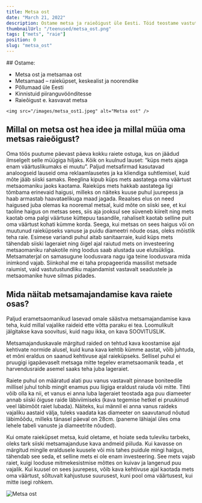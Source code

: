 ```yaml
---
title: Metsa ost
date: "March 21, 2022"
description: Ostame metsa ja raieõigust üle Eesti. Töid teostame vastutustundlikult.
thumbnailUrl: "/teenused/metsa_ost.png"
tags: ["mets", "raie"]
position: 0
slug: "metsa_ost"
---
```


<div className="flex justify-between">
    <div>
## Ostame:

- Metsa ost ja metsamaa ost
- Metsamaad – raieküpset, keskealist ja noorendike
- Põllumaad üle Eesti
- Kinnistuid piiranguvöönditesse
- Raieõigust e. kasvavat metsa
</div>

    <img src="/images/metsa_ost1.jpeg" alt="Metsa ost" />
</div>

## Millal on metsa ost hea idee ja millal müüa oma metsas raieõigust?

Oma töös puutume päevast päeva kokku raiete ostuga, kus on jäädud ilmselgelt selle müügiga hiljaks. Kõik on kuulnud lauset: “küps mets ajaga enam väärtuslikumaks ei muutu”. Paljud metsafirmad kasutavad analoogseid lauseid oma reklaamlausetes ja ka kliendiga suhtlemisel, kuid mõte jääb siiski samaks. Reeglina kipub küps mets aastatega oma väärtust metsaomaniku jaoks kaotama. Raieküps mets hakkab aastatega ligi tõmbama erinevaid haigusi, milleks on näiteks kuuse puhul juurepess ja haab armastab haavataelikuga maad jagada. Reaalses elus on need haigused juba olemas ka nooremal metsal, kuid mõte on siiski see, et kui taoline haigus on metsas sees, siis aja jooksul see süveneb kiirelt ning mets kaotab oma palgi väärtuse küttepuu tasandile, rahaliselt kaotab selline puit oma väärtust kohati kümme korda. Seega, kui metsas on sees haigus või on muutunud raieküpseks vanuse ja puidu diameetri nõude osas, oleks mõistlik teha raie. Esimese variandi puhul aitab sanitaarraie, kuid küps mets tähendab siiski lageraiet ning õigel ajal raiutud mets on investeering metsaomaniku rahakotile ning loodus saab alustada uue elutsükliga. Metsamaterjal on samasugune loodusvara nagu iga teine loodusvara mida inimkond vajab. Siinkohal me ei taha propageerida massilist metsade raiumist, vaid vastutustundliku majandamist vastavalt seadustele ja metsaomanike huve silmas pidades.

## Mida näitab metsamajandamise kava raiete osas?

Paljud erametsaomanikud lasevad omale säästva metsamajandamise kava teha, kuid millal vajalike raideid ette võtta paraku ei tea. Loomulikult jälgitakse kava soovitusi, kuid nagu ikka, on kava SOOVITUSLIK.

Metsamajanduskavale märgitud raided on tehtud kava koostamise ajal kehtivate normide alusel, kuid kuna kava kehtib kümme aastat, võib juhtuda, et mõni eraldus on saanud kehtivuse ajal raieküpseks. Sellisel puhul ei pruugigi igapäevaselt metsaga mitte tegelev erametsaomanik teada , et harvendusraide asemel saaks teha juba lageraiet.

Raiete puhul on määratud alati puu vanus vastavalt pinnase boniteedile millisel juhul tohib mingit enamus puu liigiga eraldust raiuda või mitte. Tihti võib olla ka nii, et vanus ei anna luba lageraiet teostada aga puu diameeter annab siiski õiguse raide läbiviimiseks (kava tegemise hetkel ei pruukinud veel läbimõõt raiet lubada). Näiteks, kui männil ei anna vanus raideks vajaliku aastaid välja, tuleks vaadata kas diameeter on saavutanud nõutud läbimõõdu, milleks tänasel päeval on 28cm. (paneme lähiajal üles oma lehele tabeli vanuste ja diameetrite nõuded).

Kui omate raieküpset metsa, kuid oletame, et hoiate seda tuleviku tarbeks, oleks tark siiski metsamajanduse kava andmeid piiluda. Kui kavasse on märgitud mingile eraldusele kuusele või mis tahes puidule mingi haigus, tähendab see seda, et selline mets ei ole enam investeering. See mets vajab raiet, kuigi looduse mitmekesistmise mõttes on kuivav ja langenud puu vajalik. Kui kuusel on sees juurepess, võib kava kehtivuse ajal kaotada mets oma väärtust, sõltuvalt kahjustuse suurusest, kuni pool oma väärtusest, kui mitte isegi rohkem.

<img src="/images/metsa_ost2.jpeg" alt="Metsa ost" />
